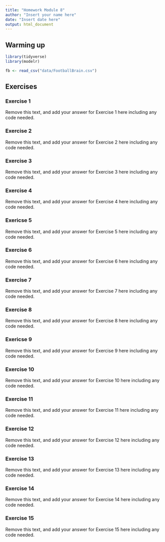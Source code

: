 ```yaml
---
title: "Homework Module 8"
author: "Insert your name here"
date: "Insert date here"
output: html_document
---
```


## Warming up


```r
library(tidyverse)
library(modelr)
```


```r
fb <- read_csv("data/FootballBrain.csv")
```


## Exercises

### Exercise 1

Remove this text, and add your answer for Exercise 1 here including any code needed.


### Exercise 2

Remove this text, and add your answer for Exercise 2 here including any code needed.


### Exercise 3

Remove this text, and add your answer for Exercise 3 here including any code needed.


### Exercise 4

Remove this text, and add your answer for Exercise 4 here including any code needed.


### Exericse 5

Remove this text, and add your answer for Exercise 5 here including any code needed.


### Exercise 6

Remove this text, and add your answer for Exercise 6 here including any code needed.


### Exercise 7

Remove this text, and add your answer for Exercise 7 here including any code needed.


### Exercise 8

Remove this text, and add your answer for Exercise 8 here including any code needed.



### Exericse 9

Remove this text, and add your answer for Exercise 9 here including any code needed.


### Exercise 10

Remove this text, and add your answer for Exercise 10 here including any code needed.


### Exercise 11

Remove this text, and add your answer for Exercise 11 here including any code needed.


### Exercise 12

Remove this text, and add your answer for Exercise 12 here including any code needed.


### Exercise 13

Remove this text, and add your answer for Exercise 13 here including any code needed.



### Exercise 14

Remove this text, and add your answer for Exercise 14 here including any code needed.



### Exercise 15

Remove this text, and add your answer for Exercise 15 here including any code needed.



